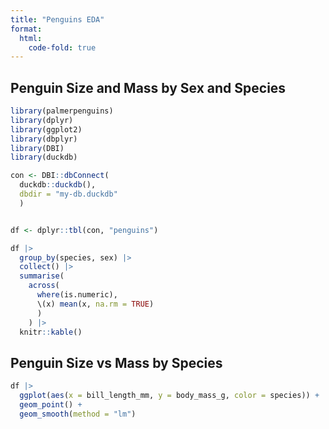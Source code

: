 ```yaml
---
title: "Penguins EDA"
format:
  html:
    code-fold: true
---
```


## Penguin Size and Mass by Sex and Species

```r
library(palmerpenguins)
library(dplyr)
library(ggplot2)
library(dbplyr)
library(DBI)
library(duckdb)

con <- DBI::dbConnect(
  duckdb::duckdb(), 
  dbdir = "my-db.duckdb"
  )


df <- dplyr::tbl(con, "penguins")
```

```r
df |> 
  group_by(species, sex) |> 
  collect() |> 
  summarise(
    across(
      where(is.numeric), 
      \(x) mean(x, na.rm = TRUE)
      )
    ) |> 
  knitr::kable()
```

## Penguin Size vs Mass by Species

```r
df |> 
  ggplot(aes(x = bill_length_mm, y = body_mass_g, color = species)) +
  geom_point() + 
  geom_smooth(method = "lm")
```
